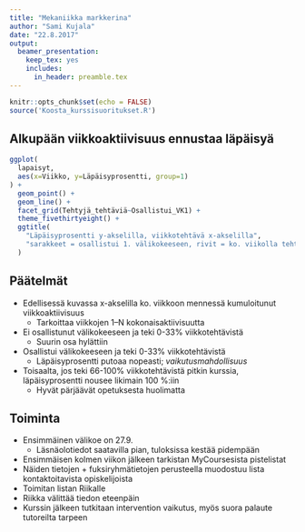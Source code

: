 ```yaml
---
title: "Mekaniikka markkerina"
author: "Sami Kujala"
date: "22.8.2017"
output: 
  beamer_presentation: 
    keep_tex: yes
    includes:
      in_header: preamble.tex
---
```


```r
knitr::opts_chunk$set(echo = FALSE)
source('Koosta_kurssisuoritukset.R')
```

## Alkupään viikkoaktiivisuus ennustaa läpäisyä

```r
ggplot(
  lapaisyt, 
  aes(x=Viikko, y=Läpäisyprosentti, group=1)
) + 
  geom_point() +
  geom_line() +
  facet_grid(Tehtyjä_tehtäviä~Osallistui_VK1) + 
  theme_fivethirtyeight() +
  ggtitle(
    "Läpäisyprosentti y-akselilla, viikkotehtävä x-akselilla", 
    "sarakkeet = osallistui 1. välikokeeseen, rivit = ko. viikolla tehty viikkoaktiivisuus"
  )
```

## Päätelmät

* Edellisessä kuvassa x-akselilla ko. viikkoon mennessä kumuloitunut viikkoaktiivisuus
    - Tarkoittaa viikkojen 1--N kokonaisaktiivisuutta
* Ei osallistunut välikokeeseen ja teki 0-33% viikkotehtävistä
    - Suurin osa hylättiin
* Osallistui välikokeeseen ja teki 0-33% viikkotehtävistä 
    - Läpäisyprosentti putoaa nopeasti; *vaikutusmahdollisuus*
* Toisaalta, jos teki 66-100% viikkotehtävistä pitkin kurssia, läpäisyprosentti nousee likimain 100 %:iin
    - Hyvät pärjäävät opetuksesta huolimatta
    

## Toiminta

* Ensimmäinen välikoe on 27.9.
    - Läsnäolotiedot saatavilla pian, tuloksissa kestää pidempään
* Ensimmäisen kolmen viikon jälkeen tarkistan MyCoursesista pistelistat
* Näiden tietojen + fuksiryhmätietojen perusteella muodostuu lista kontaktoitavista opiskelijoista
* Toimitan listan Riikalle
* Riikka välittää tiedon eteenpäin
* Kurssin jälkeen tutkitaan intervention vaikutus, myös suora palaute tutoreilta tarpeen
